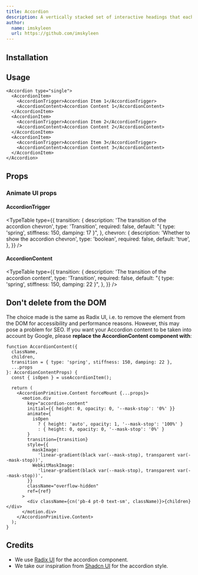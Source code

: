 ```yaml
---
title: Accordion
description: A vertically stacked set of interactive headings that each reveal an associated section of content.
author:
  name: imskyleen
  url: https://github.com/imskyleen
---
```


<ComponentPreview name="radix-accordion-demo" />

## Installation

<ComponentInstallation name="radix-accordion" />

## Usage

```tsx
<Accordion type="single">
  <AccordionItem>
    <AccordionTrigger>Accordion Item 1</AccordionTrigger>
    <AccordionContent>Accordion Content 1</AccordionContent>
  </AccordionItem>
  <AccordionItem>
    <AccordionTrigger>Accordion Item 2</AccordionTrigger>
    <AccordionContent>Accordion Content 2</AccordionContent>
  </AccordionItem>
  <AccordionItem>
    <AccordionTrigger>Accordion Item 3</AccordionTrigger>
    <AccordionContent>Accordion Content 3</AccordionContent>
  </AccordionItem>
</Accordion>
```

## Props

<div className="flex flex-row gap-x-3">
  <ExternalLink
    href="https://www.radix-ui.com/primitives/docs/components/accordion"
    text="Docs"
  />
  <ExternalLink
    href="https://www.radix-ui.com/primitives/docs/components/accordion#api-reference"
    text="API Reference"
  />
</div>

### Animate UI props

#### AccordionTrigger

<TypeTable
  type={{
    transition: {
      description: 'The transition of the accordion chevron',
      type: 'Transition',
      required: false,
      default: "{ type: 'spring', stiffness: 150, damping: 17 }",
    },
    chevron: {
      description: 'Whether to show the accordion chevron',
      type: 'boolean',
      required: false,
      default: 'true',
    },
  }}
/>

#### AccordionContent

<TypeTable
  type={{
    transition: {
      description: 'The transition of the accordion content',
      type: 'Transition',
      required: false,
      default: "{ type: 'spring', stiffness: 150, damping: 22 }",
    },
  }}
/>

## Don't delete from the DOM

The choice made is the same as Radix UI, i.e. to remove the element from the DOM for accessibility and performance reasons. However, this may pose a problem for SEO. If you want your Accordion content to be taken into account by Google, please **replace the AccordionContent component with**:

```tsx title="components/animate-ui/radix/accordion.tsx"
function AccordionContent({
  className,
  children,
  transition = { type: 'spring', stiffness: 150, damping: 22 },
  ...props
}: AccordionContentProps) {
  const { isOpen } = useAccordionItem();

  return (
    <AccordionPrimitive.Content forceMount {...props}>
      <motion.div
        key="accordion-content"
        initial={{ height: 0, opacity: 0, '--mask-stop': '0%' }}
        animate={
          isOpen
            ? { height: 'auto', opacity: 1, '--mask-stop': '100%' }
            : { height: 0, opacity: 0, '--mask-stop': '0%' }
        }
        transition={transition}
        style={{
          maskImage:
            'linear-gradient(black var(--mask-stop), transparent var(--mask-stop))',
          WebkitMaskImage:
            'linear-gradient(black var(--mask-stop), transparent var(--mask-stop))',
        }}
        className="overflow-hidden"
        ref={ref}
      >
        <div className={cn('pb-4 pt-0 text-sm', className)}>{children}</div>
      </motion.div>
    </AccordionPrimitive.Content>
  );
}
```

## Credits

- We use [Radix UI](https://www.radix-ui.com/primitives/docs/components/accordion) for the accordion component.
- We take our inspiration from [Shadcn UI](https://ui.shadcn.com/docs/components/accordion) for the accordion style.
